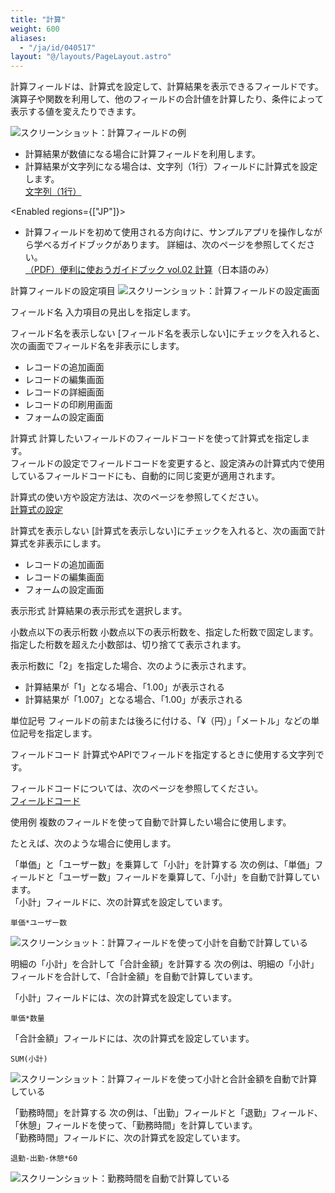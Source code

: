 ```yaml
---
title: "計算"
weight: 600
aliases:
  - "/ja/id/040517"
layout: "@/layouts/PageLayout.astro"
---
```




計算フィールドは、計算式を設定して、計算結果を表示できるフィールドです。  
演算子や関数を利用して、他のフィールドの合計値を計算したり、条件によって表示する値を変えたりできます。

<Img src="/k/kintone/img-ja/calculated_01.png" alt="スクリーンショット：計算フィールドの例" />

<Hint>

* 計算結果が数値になる場合に計算フィールドを利用します。   
* 計算結果が文字列になる場合は、文字列（1行）フィールドに計算式を設定します。  
[文字列（1行）](/k/ja/id/040539.html)

<Enabled regions={["JP"]}>

* 計算フィールドを初めて使用される方向けに、サンプルアプリを操作しながら学べるガイドブックがあります。
詳細は、次のページを参照してください。  
[（PDF）便利に使おうガイドブック vol.02 計算](https://kintone.cybozu.co.jp/material/pdf/kintone_guidebook_vol02.pdf)（日本語のみ）


</Enabled>


</Hint>

<Heading id="form_parts_calculated_30">計算フィールドの設定項目</Heading>
<Img src="/k/kintone/img-ja/calculated_04.png" alt="スクリーンショット：計算フィールドの設定画面" />

<Heading level={3} id="form_parts_calculated_2010">フィールド名</Heading>
入力項目の見出しを指定します。

<Heading level={3} id="form_parts_calculated_2020">フィールド名を表示しない</Heading>
[フィールド名を表示しない]にチェックを入れると、次の画面でフィールド名を非表示にします。

* レコードの追加画面
* レコードの編集画面
* レコードの詳細画面
* レコードの印刷用画面
* フォームの設定画面

<Heading level={3} id="form_parts_calculated_2030">計算式</Heading>
計算したいフィールドのフィールドコードを使って計算式を指定します。  
フィールドの設定でフィールドコードを変更すると、設定済みの計算式内で使用しているフィールドコードにも、自動的に同じ変更が適用されます。

計算式の使い方や設定方法は、次のページを参照してください。  
[計算式の設定](/k/ja/id/040495.html)

<Heading level={3} id="form_parts_calculated_2060">計算式を表示しない</Heading>
[計算式を表示しない]にチェックを入れると、次の画面で計算式を非表示にします。

* レコードの追加画面
* レコードの編集画面
* フォームの設定画面

<Heading level={3} id="form_parts_calculated_2040">表示形式</Heading>
計算結果の表示形式を選択します。

<Heading level={3} id="form_parts_calculated_2050">小数点以下の表示桁数</Heading>
小数点以下の表示桁数を、指定した桁数で固定します。  
指定した桁数を超えた小数部は、切り捨てて表示されます。

表示桁数に「2」を指定した場合、次のように表示されます。

* 計算結果が「1」となる場合、「1.00」が表示される
* 計算結果が「1.007」となる場合、「1.00」が表示される

<Heading level={3} id="form_parts_calculated_2085">単位記号</Heading>
フィールドの前または後ろに付ける、「&yen;（円）」「メートル」などの単位記号を指定します。

<Heading level={3} id="form_parts_calculated_2090">フィールドコード</Heading>
計算式やAPIでフィールドを指定するときに使用する文字列です。

<Note>

フィールドコードについては、次のページを参照してください。  
[フィールドコード](/k/ja/id/040504.html)


</Note>

<Heading id="form_parts_calculated_20">使用例</Heading>
複数のフィールドを使って自動で計算したい場合に使用します。

たとえば、次のような場合に使用します。

<Heading level={3} id="form_parts_calculated_2080">「単価」と「ユーザー数」を乗算して「小計」を計算する</Heading>
次の例は、「単価」フィールドと「ユーザー数」フィールドを乗算して、「小計」を自動で計算しています。  
「小計」フィールドに、次の計算式を設定しています。

```plaintext {copy=true}
単価*ユーザー数
```

<Img src="/k/kintone/img-ja/calculated_02.png" alt="スクリーンショット：計算フィールドを使って小計を自動で計算している" />

<Heading level={3} id="form_parts_calculated_20100">明細の「小計」を合計して「合計金額」を計算する</Heading>
次の例は、明細の「小計」フィールドを合計して、「合計金額」を自動で計算しています。

「小計」フィールドには、次の計算式を設定しています。

```plaintext {copy=true}
単価*数量
```

「合計金額」フィールドには、次の計算式を設定しています。

```plaintext {copy=true}
SUM(小計)
```

<Img src="/k/kintone/img-ja/calculated_03.png" alt="スクリーンショット：計算フィールドを使って小計と合計金額を自動で計算している" />

<Heading level={3} id="form_parts_calculated_2070">「勤務時間」を計算する</Heading>
次の例は、「出勤」フィールドと「退勤」フィールド、「休憩」フィールドを使って、「勤務時間」を計算しています。  
「勤務時間」フィールドに、次の計算式を設定しています。

```plaintext {copy=true}
退勤-出勤-休憩*60
```

<Img src="/k/kintone/img-ja/calculated_05.png" alt="スクリーンショット：勤務時間を自動で計算している" />
